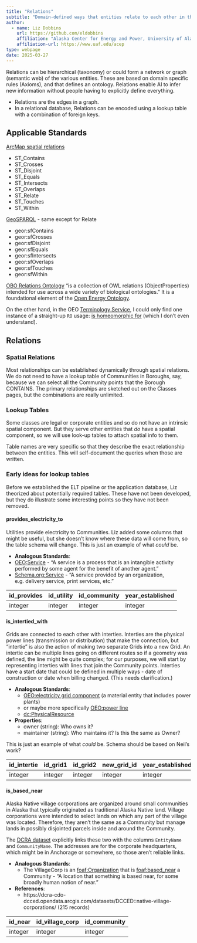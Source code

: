 ```yaml
---
title: "Relations"
subtitle: "Domain-defined ways that entities relate to each other in the Alaska Community Ontology"
author:
  - name: Liz Dobbins
    url: https://github.com/eldobbins
    affiliation: "Alaska Center for Energy and Power, University of Alaska Fairbanks"
    affiliation-url: https://www.uaf.edu/acep 
type: webpage
date: 2025-03-27
---
```


Relations can be hierarchical (taxonomy) or could form a network or graph (semantic web) of the various entities. These are based on domain specific rules (Axioms), and that defines an ontology. Relations enable AI to infer new information without people having to explicitly define everything.

  - Relations are the edges in a graph.
  - In a relational database, Relations can be encoded using a lookup table with a combination of foreign keys.


## Applicable Standards

[ArcMap spatial relations](https://desktop.arcgis.com/en/arcmap/latest/manage-data/using-sql-with-gdbs/relational-functions-for-st-geometry.htm)

- ST_Contains
- ST_Crosses
- ST_Disjoint
- ST_Equals
- ST_Intersects
- ST_Overlaps
- ST_Relate
- ST_Touches
- ST_Within

[GeoSPARQL](https://docs.ogc.org/is/22-047r1/22-047r1.html) - same except for Relate

- geor:sfContains
- geor:sfCrosses
- geor:sfDisjoint
- geor:sfEquals
- geor:sfIntersects
- geor:sfOverlaps
- geor:sfTouches
- geor:sfWithin

[OBO Relations Ontology](https://www.ebi.ac.uk/ols4/ontologies/ro?tab=properties) "is a collection of OWL relations (ObjectProperties) intended for use across a wide variety of biological ontologies." It is a foundational element of the [Open Energy Ontology](http://openenergy-platform.org/ontology/oeo/).

On the other hand, in the OEO [Terminology Service](https://terminology.tib.eu/ts/ontologies/oeo/props), I could only find one instance of a straight-up `RO` usage: [is homeomorphic for](https://terminology.tib.eu/ts/ontologies/oeo/props?iri=http%3A%2F%2Fpurl.obolibrary.org%2Fobo%2FRO_0040042) (which I don't even understand).

## Relations

### Spatial Relations

Most relationships can be established dynamically through spatial relations. We do not need to have a lookup table of Communities in Boroughs, say, because we can select all the Community points that the Borough CONTAINS. The primary relationships are sketched out on the Classes pages, but the combinations are really unlimited.

### Lookup Tables

Some classes are legal or corporate entities and so do not have an intrinsic spatial component. But they serve other entities that _do_ have a spatial component, so we will use look-up tables to attach spatial info to them.

Table names are very specific so that they describe the exact relationship between the entities. This will self-document the queries when those are written.


### Early ideas for lookup tables

Before we established the ELT pipeline or the application database, Liz theorized about potentially required tables. These have not been developed, but they do illustrate some interesting points so they have not been removed.

#### provides_electricity_to

Utilities provide electricity to Communities. Liz added some columns that might be useful, but she doesn't know where these data will come from, so the table schema will change. This is just an example of what _could_ be.

- **Analogous Standards**:
 - [OEO:Service](http://openenergyplatform.org/ontology/oeo/OEO_00140124/) - "A service is a process that is an intangible activity performed by some agent for the benefit of another agent."
 - [Schema.org:Service](https://schema.org/Service) - "A service provided by an organization, e.g. delivery service, print services, etc."


| id_provides | id_utility | id_community | year_established | 
| ----------- | ---------- | ------------ | ---------------- |
| integer     | integer    | integer      | integer          |


#### is_intertied_with

Grids are connected to each other with interties. Interties are the physical power lines (transmission or distribution) that make the connection, but "intertie" is also the action of making two separate Grids into a new Grid. An intertie can be multiple lines going on different routes so if a geometry was defined, the line might be quite complex; for our purposes, we will start by representing interties with lines that join the Community points. Interties have a start date that could be defined in multiple ways - date of construction or date when billing changed. (This needs clarification.) 

- **Analogous Standards**:
  - [OEO:electricity grid component](http://openenergy-platform.org/ontology/oeo/OEO_00000144)  (a material entity that includes power plants)
  - or maybe more specifically [OEO:power line](http://openenergy-platform.org/ontology/oeo/OEO_00000253)
  - [dc:PhysicalResource](https://www.dublincore.org/specifications/dublin-core/dcmi-terms/#http://purl.org/dc/terms/PhysicalResource)
- **Properties**:
  - owner (string): Who owns it?
  - maintainer (string): Who maintains it? Is this the same as Owner?

This is just an example of what _could_ be. Schema should be based on Neil's work?

| id_intertie | id_grid1 | id_grid2 | new_grid_id | year_established | owner  | maintainer |
| ----------- | -------- | -------- | ----------- | ---------------- | ------ | ---------- |
| integer     | integer  | integer  | integer     | integer          | string | string     |


#### is_based_near

Alaska Native village corporations are organized around small communities in Alaska that typically originated as traditional Alaska Native land. Village corporations were intended to select lands on which any part of the village was located. Therefore, they aren't the same as a Community but manage lands in possibly disjointed parcels inside and around the Community.

The [DCRA dataset](https://dcra-cdo-dcced.opendata.arcgis.com/datasets/DCCED::native-village-corporations/) explicitly links these two with the columns `EntityName` and `CommunityName`. The addresses are for the corporate headquarters, which might be in Anchorage or somewhere, so those aren't reliable links.

- **Analogous Standards**:
  - The VillageCorp is an [foaf:Organization](http://xmlns.com/foaf/spec/#term_Organization) that is [foaf:based_near](http://xmlns.com/foaf/spec/#term_based_near) a Community - "A location that something is based near, for some broadly human notion of near."
- **References**:
  - https://dcra-cdo-dcced.opendata.arcgis.com/datasets/DCCED::native-village-corporations/ (215 records)

| id_near | id_village_corp | id_community |
| ------- | --------------- | ------------ | 
| integer | integer         | integer      |
